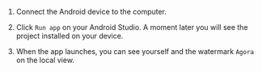 <PlatformWrapper platform="android">

1.  Connect the Android device to the computer.

2.  Click `Run app` on your Android Studio. A moment later you will see the project installed on your device.

3.  When the app launches, you can see yourself and the watermark `Agora` on the local view.

</PlatformWrapper>

